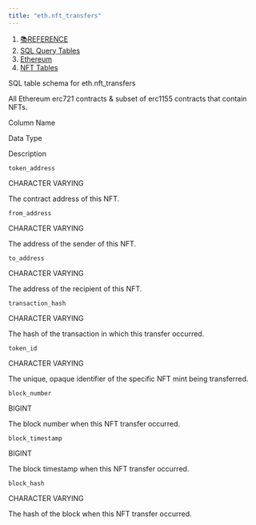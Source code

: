 ```yaml
---
title: "eth.nft_transfers"
---
```


1. [📚REFERENCE](/reference)
2. [SQL Query Tables](/reference/sql-query-tables)
3. [Ethereum](/reference/sql-query-tables/ethereum)
4. [NFT Tables](/reference/sql-query-tables/ethereum/nft-tables)

SQL table schema for eth.nft\_transfers

All Ethereum erc721 contracts & subset of erc1155 contracts that contain NFTs.

Column Name

Data Type

Description

`token_address`

CHARACTER VARYING

The contract address of this NFT.

`from_address`

CHARACTER VARYING

The address of the sender of this NFT.

`to_address`

CHARACTER VARYING

The address of the recipient of this NFT.

`transaction_hash`

CHARACTER VARYING

The hash of the transaction in which this transfer occurred.

`token_id`

CHARACTER VARYING

The unique, opaque identifier of the specific NFT mint being transferred.

`block_number`

BIGINT

The block number when this NFT transfer occurred.

`block_timestamp`

BIGINT

The block timestamp when this NFT transfer occurred.

`block_hash`

CHARACTER VARYING

The hash of the block when this NFT transfer occurred.
